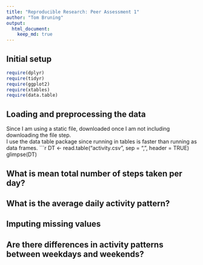 ```yaml
---
title: "Reproducible Research: Peer Assessment 1"
author: "Tom Bruning"
output: 
  html_document:
    keep_md: true
---
```


## Initial setup

```r
require(dplyr)
require(tidyr)
require(ggplot2)
require(xtables)
require(data.table)
```

## Loading and preprocessing the data
Since I am using a static file, downloaded once I am not including downloading the file step.  
I use the data table package since running in tables is faster than running as data frames.
```r
DT <- read.table("activity.csv", sep = ",", header = TRUE)
glimpse(DT)



## What is mean total number of steps taken per day?



## What is the average daily activity pattern?



## Imputing missing values



## Are there differences in activity patterns between weekdays and weekends?
